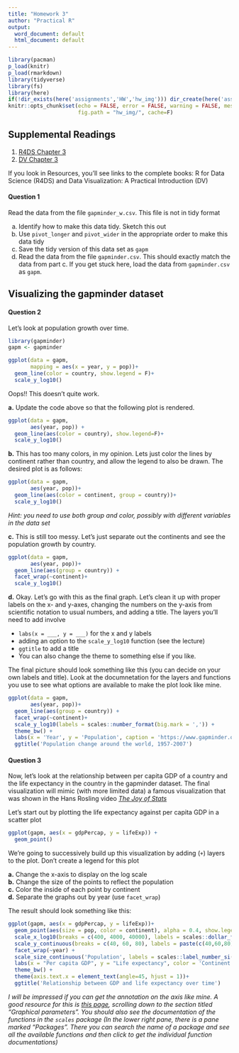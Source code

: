 ```yaml
---
title: "Homework 3"
author: "Practical R"
output:
  word_document: default
  html_document: default
---
```


```r
library(pacman)
p_load(knitr)
p_load(rmarkdown)
library(tidyverse)
library(fs)
library(here)
if(!dir_exists(here('assignments','HW','hw_img'))) dir_create(here('assignments','HW','hw_img'))
knitr::opts_chunk$set(echo = FALSE, error = FALSE, warning = FALSE, message = F,
                      fig.path = "hw_img/", cache=F)
```

## Supplemental Readings

1. [R4DS Chapter 3](https://r4ds.had.co.nz/data-visualisation.html)
1. [DV Chapter 3](https://socviz.co/makeplot.html#makeplot)

If you look in Resources, you'll see links to the complete books: R for Data Science (R4DS) and Data Visualization: A Practical Introduction (DV)


#### Question 1 

Read the data from the file `gapminder_w.csv`. This file is not in tidy format

a. Identify how to make this data tidy. Sketch this out
b. Use `pivot_longer` and `pivot_wider` in the appropriate order to make this data tidy
c. Save the tidy version of this data set as `gapm`
d. Read the data from the file `gapminder.csv`. This should exactly match the data from part c. If you get stuck here, load the data from `gapminder.csv` as `gapm`.


## Visualizing the gapminder dataset

#### Question 2 

Let's look at population growth over time. 
```r
library(gapminder)
gapm <- gapminder
```

```r
ggplot(data = gapm,
       mapping = aes(x = year, y = pop))+
  geom_line(color = country, show.legend = F)+
  scale_y_log10()
```

Oops!! This doesn't quite work. 

**a.** Update the code above so that the following plot is rendered.

```r
ggplot(data = gapm,
       aes(year, pop)) + 
  geom_line(aes(color = country), show.legend=F)+
  scale_y_log10()
```

**b.** This has too many colors, in my opinion. Lets just color the lines by continent rather than country, and allow the legend to also be drawn. The desired plot is as follows:

```r
ggplot(data = gapm,
       aes(year, pop))+
  geom_line(aes(color = continent, group = country))+
  scale_y_log10()
```

_Hint: you need to use both group and color, possibly with different variables in the data set_


**c.** This is still too messy. Let's just separate out the continents and see the population growth by country.
```r
ggplot(data = gapm, 
       aes(year, pop))+
  geom_line(aes(group = country)) + 
  facet_wrap(~continent)+
  scale_y_log10()
```

**d.** Okay. Let's go with this as the final graph. Let's clean it up with proper
labels on the x- and y-axes, changing the numbers on the y-axis from scientific notation to usual numbers, and adding a title. The layers you'll need to add involve

- `labs(x = ___, y = ___)` for the x and y labels
- adding an option to the `scale_y_log10` function (see the lecture)
- `ggtitle` to add a title
- You can also change the theme to something else if you like. 


The final picture should look something like this (you can decide on your own labels and title). Look at the documnetation for the layers and functions you use to see what 
options are available to make the plot look like mine.

```r
ggplot(data = gapm, 
       aes(year, pop))+
  geom_line(aes(group = country)) + 
  facet_wrap(~continent)+
  scale_y_log10(labels = scales::number_format(big.mark = ',')) + 
  theme_bw() + 
  labs(x = 'Year', y = 'Population', caption = 'https://www.gapminder.org/data') +
  ggtitle('Population change around the world, 1957-2007')
```

#### Question 3

Now, let's look at the relationship between per capita GDP of a country and
the life expectancy in the country in the gapminder dataset. The final visualization will mimic (with more limited data) a famous visualization that was shown in the Hans Rosling video *[The Joy of Stats](https://www.youtube.com/watch?v=jbkSRLYSojo)*  

Let's start out by plotting the life expectancy against per capita GDP in a scatter plot

```r
ggplot(gapm, aes(x = gdpPercap, y = lifeExp)) + 
  geom_point()
```

We're going to successively build up this visualization by adding (`+`) layers to the plot. Don't create a legend for this plot

**a.** Change the x-axis to display on the log scale  
**b.** Change the size of the points to reflect the population  
**c.** Color the inside of each point by continent  
**d.** Separate the graphs out by year (use `facet_wrap`)

The result should look something like this:

```r
ggplot(gapm, aes(x = gdpPercap, y = lifeExp))+
  geom_point(aes(size = pop, color = continent), alpha = 0.4, show.legend=T)+
  scale_x_log10(breaks = c(400, 4000, 40000), labels = scales::dollar_format()) + 
  scale_y_continuous(breaks = c(40, 60, 80), labels = paste(c(40,60,80), 'years'))+
  facet_wrap(~year) +
  scale_size_continuous('Population', labels = scales::label_number_si(accuracy = 0.1))+
  labs(x = "Per capita GDP", y = "Life expectancy", color = 'Continent')+
  theme_bw() + 
  theme(axis.text.x = element_text(angle=45, hjust = 1))+
  ggtitle('Relationship between GDP and life expectancy over time')
```

<i>I will be impressed if you can get the annotation on the axis like mine. A good resource for this is [this page](http://www.sthda.com/english/wiki/ggplot2-essentials), scrolling down to the section titled "Graphical parameters". You should also see the documentation of the functions in the `scales` package (In the lower right pane, there is a pane marked "Packages". There you can search the name of a package and see all the available functions and then click to get the individual function documentations)
</i>




